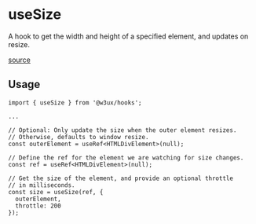 # useSize

A hook to get the width and height of a specified element, and updates on resize.

[source](https://github.com/w3ux/w3ux-library/blob/main/library/hooks/src/useSize.tsx)


## Usage

```tsx
import { useSize } from '@w3ux/hooks';

...

// Optional: Only update the size when the outer element resizes. 
// Otherwise, defaults to window resize.
const outerElement = useRef<HTMLDivElement>(null);

// Define the ref for the element we are watching for size changes.
const ref = useRef<HTMLDivElement>(null);

// Get the size of the element, and provide an optional throttle 
// in milliseconds.
const size = useSize(ref, {
  outerElement,
  throttle: 200
});
```

